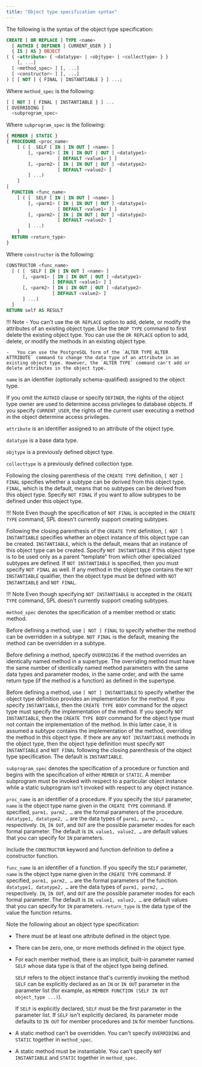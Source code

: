 ```yaml
---
title: "Object type specification syntax"
---
```


<div id="object_type_specification_syntax" class="registered_link"></div>

The following is the syntax of the object type specification:

```sql
CREATE [ OR REPLACE ] TYPE <name>
  [ AUTHID { DEFINER | CURRENT_USER } ]
  { IS | AS } OBJECT
( { <attribute> { <datatype> | <objtype> | <collecttype> } }
    [, ...]
  [ <method_spec> ] [, ...]
  [ <constructor> ] [, ...]
) [ [ NOT ] { FINAL | INSTANTIABLE } ] ...;
```

Where `method_spec` is the following:

```sql
[ [ NOT ] { FINAL | INSTANTIABLE } ] ...
[ OVERRIDING ]
  <subprogram_spec>
```

Where `subprogram_spec` is the following:

```sql
{ MEMBER | STATIC }
{ PROCEDURE <proc_name>
    [ ( [  SELF [ IN | IN OUT ] <name> ]
        [, <parm1> [ IN | IN OUT | OUT ] <datatype1>
                   [ DEFAULT <value1> ] ]
        [, <parm2> [ IN | IN OUT | OUT ] <datatype2>
                   [ DEFAULT <value2> ]
        ] ...)
    ]
|
  FUNCTION <func_name>
    [ ( [  SELF [ IN | IN OUT ] <name> ]
        [, <parm1> [ IN | IN OUT | OUT ] <datatype1>
                   [ DEFAULT <value1> ] ]
        [, <parm2> [ IN | IN OUT | OUT ] <datatype2>
                   [ DEFAULT <value2> ]
        ] ...)
    ]
  RETURN <return_type>
}
```

Where `constructor` is the following:

```sql
CONSTRUCTOR <func_name>
  [ ( [  SELF [ IN | IN OUT ] <name> ]
      [, <parm1> [ IN | IN OUT | OUT ] <datatype1>
                 [ DEFAULT <value1> ] ]
      [, <parm2> [ IN | IN OUT | OUT ] <datatype2>
                 [ DEFAULT <value2> ]
      ] ...)
  ]
RETURN self AS RESULT
```

!!! Note
    -   You can't use the `OR REPLACE` option to add, delete, or modify the attributes of an existing object type. Use the `DROP TYPE` command to first delete the existing object type. You can use the `OR REPLACE` option to add, delete, or modify the methods in an existing object type.

    -   You can use the PostgreSQL form of the `ALTER TYPE ALTER ATTRIBUTE` command to change the data type of an attribute in an existing object type. However, the `ALTER TYPE` command can't add or delete attributes in the object type.

`name` is an identifier (optionally schema-qualified) assigned to the object type.

If you omit the `AUTHID` clause or specify `DEFINER`, the rights of the object type owner are used to determine access privileges to database objects. If you specify `CURRENT_USER`, the rights of the current user executing a method in the object determine access privileges.

`attribute` is an identifier assigned to an attribute of the object type.

`datatype` is a base data type.

`objtype` is a previously defined object type.

`collecttype` is a previously defined collection type.

Following the closing parenthesis of the `CREATE TYPE` definition, `[ NOT ] FINAL` specifies whether a subtype can be derived from this object type. `FINAL`, which is the default, means that no subtypes can be derived from this object type. Specify `NOT FINAL` if you want to allow subtypes to be defined under this object type.

!!! Note
    Even though the specification of `NOT FINAL` is accepted in the `CREATE TYPE` command, SPL doesn't currently support creating subtypes.

Following the closing parenthesis of the `CREATE TYPE` definition, `[ NOT ] INSTANTIABLE` specifies whether an object instance of this object type can be created. `INSTANTIABLE`, which is the default, means that an instance of this object type can be created. Specify `NOT INSTANTIABLE` if this object type is to be used only as a parent “template” from which other specialized subtypes are defined. If `NOT INSTANTIABLE` is specified, then you must specify `NOT FINAL` as well. If any method in the object type contains the `NOT INSTANTIABLE` qualifier, then the object type must be defined with `NOT INSTANTIABLE` and `NOT FINAL`.

!!! Note
    Even though specifying `NOT INSTANTIABLE` is accepted in the `CREATE TYPE` command, SPL doesn't currently support creating subtypes.

`method_spec` denotes the specification of a member method or static method.

Before defining a method, use `[ NOT ] FINAL` to specify whether the method can be overridden in a subtype. `NOT FINAL` is the default, meaning the method can be overridden in a subtype.

Before defining a method, specify `OVERRIDING` if the method overrides an identically named method in a supertype. The overriding method must have the same number of identically named method parameters with the same data types and parameter modes, in the same order, and with the same return type (if the method is a function) as defined in the supertype.

Before defining a method, use `[ NOT ] INSTANTIABLE` to specify whether the object type definition provides an implementation for the method. If you specify `INSTANTIABLE`, then the `CREATE TYPE BODY` command for the object type must specify the implementation of the method. If you specify `NOT INSTANTIABLE`, then the `CREATE TYPE BODY` command for the object type must not contain the implementation of the method. In this latter case, it is assumed a subtype contains the implementation of the method, overriding the method in this object type. If there are any `NOT INSTANTIABLE` methods in the object type, then the object type definition must specify `NOT INSTANTIABLE` and `NOT FINAL` following the closing parenthesis of the object type specification. The default is `INSTANTIABLE`.

`subprogram_spec` denotes the specification of a procedure or function and begins with the specification of either `MEMBER` or `STATIC`. A member subprogram must be invoked with respect to a particular object instance while a static subprogram isn't invoked with respect to any object instance.

`proc_name` is an identifier of a procedure. If you specify the `SELF` parameter, `name` is the object type name given in the `CREATE TYPE` command. If specified, `parm1, parm2, …` are the formal parameters of the procedure. `datatype1, datatype2, …` are the data types of `parm1, parm2, …` respectively. `IN`, `IN OUT`, and `OUT` are the possible parameter modes for each formal parameter. The default is `IN`. `value1, value2, …` are default values that you can specify for `IN` parameters.

Include the `CONSTRUCTOR` keyword and function definition to define a constructor function.

`func_name` is an identifier of a function. If you specify the `SELF` parameter, `name` is the object type name given in the `CREATE TYPE` command. If specified, `parm1, parm2, …` are the formal parameters of the function. `datatype1, datatype2, …` are the data types of `parm1, parm2, …` respectively. `IN`, `IN OUT`, and `OUT` are the possible parameter modes for each formal parameter. The default is `IN`. `value1, value2, …` are default values that you can specify for `IN` parameters. `return_type` is the data type of the value the function returns.

Note the following about an object type specification:

-   There must be at least one attribute defined in the object type.

-   There can be zero, one, or more methods defined in the object type.

-   For each member method, there is an implicit, built-in parameter named `SELF` whose data type is that of the object type being defined.

    `SELF` refers to the object instance that's currently invoking the method. `SELF` can be explicitly declared as an `IN` or `IN OUT` parameter in the parameter list (for example, as `MEMBER FUNCTION (SELF IN OUT object_type ...)`).

    If `SELF` is explicitly declared, `SELF` must be the first parameter in the parameter list. If `SELF` isn't explicitly declared, its parameter mode defaults to `IN OUT` for member procedures and `IN` for member functions.

-   A static method can't be overridden. You can't specify `OVERRIDING` and `STATIC` together in `method_spec`.

-   A static method must be instantiable. You can't specify `NOT INSTANTIABLE` and `STATIC` together in `method_spec`.
